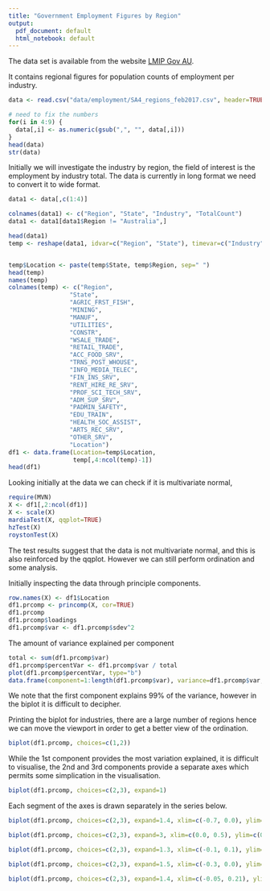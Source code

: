 ```yaml
---
title: "Government Employment Figures by Region"
output:
  pdf_document: default
  html_notebook: default
---
```

The data set is available from the website [LMIP Gov AU](http://lmip.gov.au/default.aspx?LMIP/Downloads/ABSLabourForceRegion). 

It contains regional figures for population counts of employment per industry. 

```r
data <- read.csv("data/employment/SA4_regions_feb2017.csv", header=TRUE)

# need to fix the numbers
for(i in 4:9) {
  data[,i] <- as.numeric(gsub(",", "", data[,i]))
}
head(data)
str(data)

```
Initially we will investigate the industry by region, the field of interest is the employment by industry total. The data is currently in long format we need to convert it to wide format.

```r
data1 <- data[,c(1:4)]

colnames(data1) <- c("Region", "State", "Industry", "TotalCount")
data1 <- data1[data1$Region != "Australia",]

head(data1)
temp <- reshape(data1, idvar=c("Region", "State"), timevar=c("Industry"), direction="wide")


temp$Location <- paste(temp$State, temp$Region, sep=" ")
head(temp)
names(temp)
colnames(temp) <- c("Region", 
                 "State",
                 "AGRIC_FRST_FISH", 
                 "MINING",
                 "MANUF",
                 "UTILITIES",
                 "CONSTR",
                 "WSALE_TRADE",
                 "RETAIL_TRADE",
                 "ACC_FOOD_SRV",
                 "TRNS_POST_WHOUSE",
                 "INFO_MEDIA_TELEC",
                 "FIN_INS_SRV",
                 "RENT_HIRE_RE_SRV",
                 "PROF_SCI_TECH_SRV",
                 "ADM_SUP_SRV",
                 "PADMIN_SAFETY",
                 "EDU_TRAIN",
                 "HEALTH_SOC_ASSIST",
                 "ARTS_REC_SRV",
                 "OTHER_SRV",
                 "Location")
df1 <- data.frame(Location=temp$Location,
                  temp[,4:ncol(temp)-1])
head(df1)
```
Looking initially at the data we can check if it is multivariate normal, 

```r
require(MVN)
X <- df1[,2:ncol(df1)]
X <- scale(X)
mardiaTest(X, qqplot=TRUE)
hzTest(X)
roystonTest(X)
```

The test results suggest that the data is not multivariate normal, and this is also reinforced by the qqplot. However we can still perform ordination and some analysis.

Initially inspecting the data through principle components.

```r
row.names(X) <- df1$Location
df1.prcomp <- princomp(X, cor=TRUE)
df1.prcomp
df1.prcomp$loadings
df1.prcomp$var <- df1.prcomp$sdev^2
```

The amount of variance explained per component

```r
total <- sum(df1.prcomp$var)
df1.prcomp$percentVar <- df1.prcomp$var / total
plot(df1.prcomp$percentVar, type="b")
data.frame(component=1:length(df1.prcomp$var), variance=df1.prcomp$var, percent=round(df1.prcomp$percentVar, 4))
```

We note that the first component explains 99% of the variance, however in the biplot it is difficult to decipher.

Printing the biplot for industries, there are a large number of regions hence we can move the viewport in order to get a better view of the ordination.

```r
biplot(df1.prcomp, choices=c(1,2))
```

While the 1st component provides the most variation explained, it is difficult to visualise, the 2nd and 3rd components provide a separate axes which permits some simplication in the visualisation.

```r
biplot(df1.prcomp, choices=c(2,3), expand=1)
```

Each segment of the axes is drawn separately in the series below.

```r
biplot(df1.prcomp, choices=c(2,3), expand=1.4, xlim=c(-0.7, 0.0), ylim=c(0.0, 0.5))
```




```r
biplot(df1.prcomp, choices=c(2,3), expand=3, xlim=c(0.0, 0.5), ylim=c(0.0, 0.4))
```

```r
biplot(df1.prcomp, choices=c(2,3), expand=1.3, xlim=c(-0.1, 0.1), ylim=c(-0.1, 0.1))
```

```r
biplot(df1.prcomp, choices=c(2,3), expand=1.5, xlim=c(-0.3, 0.0), ylim=c(-0.21, 0.0))
```




```r
biplot(df1.prcomp, choices=c(2,3), expand=1.4, xlim=c(-0.05, 0.21), ylim=c(-0.21, 0.0))
```


